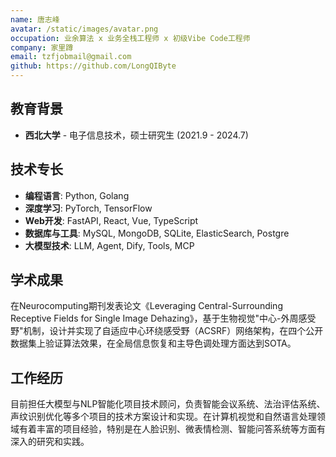 ```yaml
---
name: 唐志峰
avatar: /static/images/avatar.png
occupation: 业余算法 x 业务全栈工程师 x 初级Vibe Code工程师
company: 家里蹲
email: tzfjobmail@gmail.com
github: https://github.com/LongQIByte
---
```


## 教育背景

- **西北大学** - 电子信息技术，硕士研究生 (2021.9 - 2024.7)

## 技术专长

- **编程语言**: Python, Golang
- **深度学习**: PyTorch, TensorFlow
- **Web开发**: FastAPI, React, Vue, TypeScript
- **数据库与工具**: MySQL, MongoDB, SQLite, ElasticSearch, Postgre
- **大模型技术**: LLM, Agent, Dify, Tools, MCP

## 学术成果

在Neurocomputing期刊发表论文《Leveraging Central-Surrounding Receptive Fields for Single Image Dehazing》，基于生物视觉"中心-外周感受野"机制，设计并实现了自适应中心环绕感受野（ACSRF）网络架构，在四个公开数据集上验证算法效果，在全局信息恢复和主导色调处理方面达到SOTA。

## 工作经历

目前担任大模型与NLP智能化项目技术顾问，负责智能会议系统、法治评估系统、声纹识别优化等多个项目的技术方案设计和实现。在计算机视觉和自然语言处理领域有着丰富的项目经验，特别是在人脸识别、微表情检测、智能问答系统等方面有深入的研究和实践。
